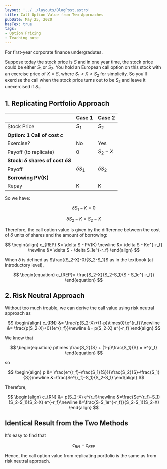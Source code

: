 ```yaml
---
layout: '../../layouts/BlogPost.astro'
title: Call Option Value from Two Approaches
pubDate: May 25, 2020
hasTex: true
tags:
- Option Pricing
- Teaching note
---
```



<Aside type="note" title="this is a simple teaching note">
  For first-year corporate finance undergradutes.
</Aside>

Suppose today the stock price is $S$ and in one year time, the stock price could
be either $S_1$ or $S_2$. You hold an European call option on this stock with an
exercise price of $X=S$, where $S_1<X<S_2$ for simplicity. So you'll exercise
the call when the stock price turns out to be $S_2$ and leave it unexercised if
$S_1$.

## 1. Replicating Portfolio Approach

|                                               | Case 1       | Case 2       |
| --------------------------------------------- | ------------ | ------------ |
| Stock Price                                   | $S_1$        | $S_2$        |
| **Option: 1 Call of cost $c$**                |              |              |
| Exercise?                                     | No           | Yes          |
| Payoff (to replicate)                         | 0            | $S_2-X$      |
| **Stock: $\delta$ shares of cost $\delta S$** |              |              |
| Payoff                                        | $\delta S_1$ | $\delta S_2$ |
| **Borrowing PV(K)**                           |              |              |
| Repay                                         | K            | K            |

So we have:

$$
\begin{equation}
\delta S_1-K=0
\end{equation}
$$

$$
\begin{equation}
\delta S_2 -K = S_2-X
\end{equation}
$$

Therefore, the call option value is given by the difference between the cost of
$\delta$ units of shares and the amount of borrowing:

$$
\begin{align}
c_{REP} &= \delta S - PV(K) \newline
  &= \delta S - Ke^{-r_f} \newline
  &= \delta S - \delta S_1e^{-r_f}
\end{align}
$$

When $\delta$ is defined as $\frac{(S_2-X)-0}{S_2-S_1}$ as in the textbook (at
introductory level),

$$
\begin{equation}
  c_{REP}= \frac{S_2-X}{S_2-S_1}(S - S_1e^{-r_f})
\end{equation}
$$

## 2. Risk Neutral Approach

Without too much trouble, we can derive the call value using risk neutral
approach as

$$
\begin{align}
c_{RN} &= \frac{p(S_2-X)+(1-p)\times0}{e^{r_f}}\newline
&= \frac{p(S_2-X)+0}{e^{r_f}}\newline
 &= p(S_2-X) e^{-r_f}
\end{align}
$$

We know that

$$
\begin{equation}
p\times \frac{S_2}{S} + (1-p)\frac{S_1}{S} = e^{r_f}
\end{equation}
$$

so

$$
\begin{align}
p &= \frac{e^{r_f}-\frac{S_1}{S}}{\frac{S_2}{S}-\frac{S_1}{S}}\newline
&=\frac{Se^{r_f}-S_1}{S_2-S_1}
\end{align}
$$

Therefore,

$$
\begin{align}
c_{RN} &= p(S_2-X) e^{r_f}\newline
&=\frac{Se^{r_f}-S_1}{S_2-S_1}(S_2-X) e^{-r_f}\newline
&=\frac{S-S_1e^{-r_f}}{S_2-S_1}(S_2-X)
\end{align}
$$

## Identical Result from the Two Methods

It's easy to find that

$$
c_{RN} = c_{REP}
$$

Hence, the call option value from replicating portfolio is the same as from risk
neutral approach.
